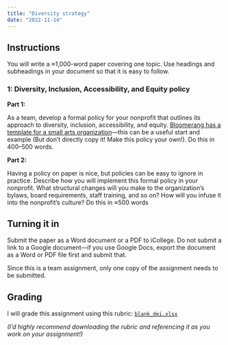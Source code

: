 ```yaml
---
title: "Diversity strategy"
date: "2022-11-14"
---
```


## Instructions

You will write a ≈1,000-word paper covering one topic. Use headings and subheadings in your document so that it is easy to follow.

### 1: Diversity, Inclusion, Accessibility, and Equity policy

**Part 1:**

As a team, develop a formal policy for your nonprofit that outlines its approach to diversity, inclusion, accessibility, and equity. [Bloomerang has a template for a small arts organization](https://bloomerang.co/resources/templates/diversity-inclusion-and-equity-policy-template/)—this can be a useful start and example (But don't directly copy it! Make this policy your own!). Do this in 400–500 words.

**Part 2:**

Having a policy on paper is nice, but policies can be easy to ignore in practice. Describe how you will implement this formal policy in your nonprofit. What structural changes will you make to the organization's bylaws, board requirements, staff training, and so on? How will you infuse it into the nonprofit's culture? Do this in ≈500 words


## Turning it in

Submit the paper as a Word document or a PDF to iCollege. Do not submit a link to a Google document—if you use Google Docs, export the document as a Word or PDF file first and submit that.

Since this is a team assignment, only one copy of the assignment needs to be submitted.


## Grading

I will grade this assignment using this rubric: [`blank_dei.xlsx`](/files/blank_dei.xlsx)

*(I'd highly recommend downloading the rubric and referencing it as you work on your assignment!)*
